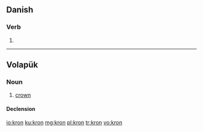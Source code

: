 ==Danish==

===Verb===
{{infl|da|verb form}}

# {{form of|imperative|krone|lang=da}}

----

==Volapük==

===Noun===
{{vo-noun}}
 
# [[crown]]

====Declension====
{{vo-decl-noun}}

[[io:kron]]
[[ku:kron]]
[[mg:kron]]
[[pl:kron]]
[[tr:kron]]
[[vo:kron]]